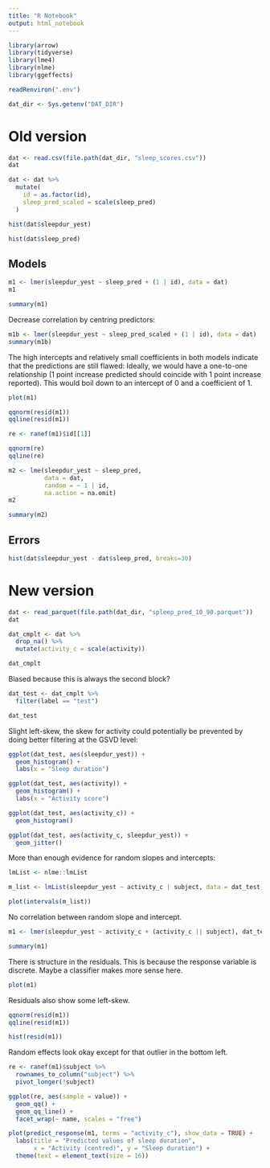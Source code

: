 ```yaml
---
title: "R Notebook"
output: html_notebook
---
```


```r
library(arrow)
library(tidyverse)
library(lme4)
library(nlme)
library(ggeffects)

readRenviron(".env")

dat_dir <- Sys.getenv("DAT_DIR")
```

# Old version

```r
dat <- read.csv(file.path(dat_dir, "sleep_scores.csv"))
dat
```

```r
dat <- dat %>%
  mutate(
    id = as.factor(id),
    sleep_pred_scaled = scale(sleep_pred)
  )
```

```r
hist(dat$sleepdur_yest)
```

```r
hist(dat$sleep_pred)
```

## Models

```r
m1 <- lmer(sleepdur_yest ~ sleep_pred + (1 | id), data = dat)
m1
```

```r
summary(m1)
```

Decrease correlation by centring predictors:

```r
m1b <- lmer(sleepdur_yest ~ sleep_pred_scaled + (1 | id), data = dat)
summary(m1b)
```

The high intercepts and relatively small coefficients in both models indicate that the predictions are still flawed: Ideally, we would have a one-to-one relationship (1 point increase predicted should coincide with 1 point increase reported). This would boil down to an intercept of 0 and a coefficient of 1.

```r
plot(m1)
```

```r
qqnorm(resid(m1))
qqline(resid(m1))
```


```r
re <- ranef(m1)$id[[1]]

qqnorm(re)
qqline(re)
```

```r
m2 <- lme(sleepdur_yest ~ sleep_pred, 
          data = dat, 
          random = ~ 1 | id,
          na.action = na.omit)
m2
```

```r
summary(m2)
```

## Errors

```r
hist(dat$sleepdur_yest - dat$sleep_pred, breaks=30)
```

# New version

```r
dat <- read_parquet(file.path(dat_dir, "spleep_pred_10_90.parquet"))
dat
```

```r
dat_cmplt <- dat %>%
  drop_na() %>%
  mutate(activity_c = scale(activity))

dat_cmplt
```

Biased because this is always the second block?

```r
dat_test <- dat_cmplt %>%
  filter(label == "test")

dat_test
```


Slight left-skew, the skew for activity could potentially be prevented by doing better filtering at the GSVD level:

```r
ggplot(dat_test, aes(sleepdur_yest)) +
  geom_histogram() +
  labs(x = "Sleep duration")

ggplot(dat_test, aes(activity)) +
  geom_histogram() +
  labs(x = "Activity score")

ggplot(dat_test, aes(activity_c)) +
  geom_histogram()

ggplot(dat_test, aes(activity_c, sleepdur_yest)) +
  geom_jitter()
```

More than enough evidence for random slopes and intercepts:

```r
lmList <- nlme::lmList

m_list <- lmList(sleepdur_yest ~ activity_c | subject, data = dat_test)

plot(intervals(m_list))
```

No correlation between random slope and intercept.

```r
m1 <- lmer(sleepdur_yest ~ activity_c + (activity_c || subject), dat_test)

summary(m1)
```

There is structure in the residuals. This is because the response variable is discrete. Maybe a classifier makes more sense here.

```r
plot(m1)
```

Residuals also show some left-skew.

```r
qqnorm(resid(m1))
qqline(resid(m1))

hist(resid(m1))
```

Random effects look okay except for that outlier in the bottom left.

```r
re <- ranef(m1)$subject %>%
  rownames_to_column("subject") %>%
  pivot_longer(!subject)

ggplot(re, aes(sample = value)) +
  geom_qq() +
  geom_qq_line() +
  facet_wrap(~ name, scales = "free")
```

```r
plot(predict_response(m1, terms = "activity_c"), show_data = TRUE) +
  labs(title = "Predicted values of sleep duration", 
       x = "Activity (centred)", y = "Sleep duration") +
  theme(text = element_text(size = 16))
```

